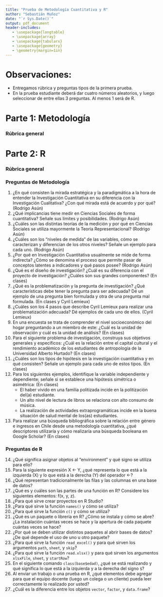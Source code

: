 ```yaml
---
title: "Prueba de Metodología Cuantitativa y R"
author: "Sebastián Muñoz"
date: "`r Sys.Date()`"
output: pdf_document
header-includes:
   - \usepackage{longtable}
   - \usepackage{array}
   - \usepackage{tabularx}
   - \usepackage{geometry}
   - \geometry{margin=1in}
---
```


# Observaciones: 

- Entregamos rúbrica y preguntas tipos de la primera prueba.
- En la prueba estudiante deberá dar cuatro números aleatorios, y luego seleccionar de entre ellas 3 preguntas. Al menos 1 será de R. 


# Parte 1: Metodología

### Rúbrica general

\begin{tabularx}{\textwidth}{|>{\raggedright\arraybackslash}p{4cm}|>{\raggedright\arraybackslash}X|>{\raggedright\arraybackslash}X|>{\raggedright\arraybackslash}X|>{\raggedright\arraybackslash}X|}
\hline
**Criterio** & **Excelente (7-6)** & **Adecuado (5,9-5,0)** & **Básico (4,9-4,0)** & **Insuficiente (3,9-1)** \\
\hline
Claridad en la explicación & Explica con precisión, sin ambigüedades, todos los conceptos clave. & Explica la mayoría de los conceptos de manera clara, con algunas pequeñas ambigüedades. & Explica algunos conceptos con errores o falta de precisión. & No logra explicar de forma coherente los conceptos principales o la explicación es confusa. \\
\hline
Capacidad de dar ejemplos & Proporciona ejemplos claros y aplicables, que ilustran perfectamente los conceptos teóricos. & Proporciona ejemplos adecuados, pero algunos no son del todo claros o faltan ejemplos clave. & Da ejemplos muy básicos o inadecuados para ilustrar los conceptos, con algunos errores. & No proporciona ejemplos o los ejemplos no son relevantes para los conceptos tratados. \\
\hline
Uso de lenguaje técnico de metodología cuantitativa & Utiliza correctamente el lenguaje técnico y términos específicos de la metodología cuantitativa, mostrando dominio de los conceptos. & Utiliza mayormente el lenguaje técnico, con algunos errores menores. & Utiliza algunos términos técnicos de manera incorrecta o sin claridad suficiente. & No utiliza o utiliza incorrectamente los términos técnicos, mostrando un bajo dominio de la metodología cuantitativa. \\
\hline
\end{tabularx}

# Parte 2: R

### Rúbrica general

\begin{tabularx}{\textwidth}{|>{\raggedright\arraybackslash}p{4cm}|>{\raggedright\arraybackslash}X|>{\raggedright\arraybackslash}X|>{\raggedright\arraybackslash}X|>{\raggedright\arraybackslash}X|}
\hline
**Criterio** & **Excelente (7-6)** & **Adecuado (5,9-5,0)** & **Básico (4,9-4,0)** & **Insuficiente (3,9-1)** \\
\hline
Claridad en la explicación & Explica de forma precisa, detallada y clara, sin ambigüedades los comandos y el funcionamiento de R. & Explica mayormente bien los comandos, con algunas áreas ambiguas o explicaciones incompletas. & Explica algunos conceptos con errores o sin la precisión necesaria para un entendimiento correcto. & No logra explicar los comandos de R de manera comprensible. \\
\hline
Capacidad de dar ejemplos & Proporciona ejemplos funcionales y claros de los comandos de R aplicados a un contexto real. & Da ejemplos funcionales, pero algunos podrían ser más claros o mejor aplicados. & Proporciona ejemplos básicos o inadecuados, con varios errores en su uso. & No proporciona ejemplos o los ejemplos son irrelevantes o incorrectos. \\
\hline
Uso de lenguaje técnico de R & Utiliza correctamente el lenguaje técnico de R, los operadores, y las funciones, demostrando dominio del lenguaje de programación. & Utiliza el lenguaje técnico de R, pero con algunos errores en el uso de funciones o términos específicos. & Utiliza algunos términos técnicos incorrectamente o sin suficiente claridad. & No utiliza el lenguaje técnico de R, o lo utiliza de forma incorrecta, mostrando un bajo nivel de competencia. \\
\hline
\end{tabularx}

### Preguntas de Metodología

1. ¿En qué consisten la mirada estratégica y la paradigmática a la hora de entender la Investigación Cuantitativa en su diferencia con la Investigación Cualitativa? ¿Con qué mirada está de acuerdo y por qué? (Rodrigo Asún)
2. ¿Qué implicancias tiene medir en Ciencias Sociales de forma cuantitativa? Señale sus límites y posibilidades. (Rodrigo Asún)
3. ¿Cuáles son las distintas teorías de la medición y por qué en Ciencias Sociales se utiliza mayormente la Teoría Representacional? (Rodrigo Asún)
4. ¿Cuáles son los “niveles de medida” de las variables, cómo se caracterizan y diferencian de los otros niveles? Señale un ejemplo para cada uno. (Rodrigo Asún)
5. ¿Por qué en Investigación Cuantitativa usualmente se mide de forma indirecta? ¿Cómo se denomina el proceso que permite pasar de conceptos latentes a indicadores y qué pasos posee? (Rodrigo Asún)
6. ¿Qué es el diseño de investigación? ¿Cuál es su diferencia con el proyecto de investigación? ¿Cuáles son sus grandes componentes? (En clases)
7. ¿Qué es la problematización y la pregunta de investigación? ¿Qué características debe tener la pregunta para ser adecuada? Dé un ejemplo de una pregunta bien formulada y otra de una pregunta mal formulada. (En clases y Cyril Lemieux)
8. ¿Cuáles son los 4 pasos que describe Cyril Lemieux para realizar una problematización adecuada? Dé ejemplos de cada uno de ellos. (Cyril Lemieux)
9. En una encuesta se trata de comprender el nivel socioeconómico del hogar preguntando a un miembro de este: ¿Cuál es la unidad de observación y cuál es la unidad de análisis? (En clases)
10. Para el siguiente problema de investigación, construya sus objetivos generales y específicos: ¿Cuál es la relación entre el capital cultural y el rendimiento académico de los estudiantes de antropología de la Universidad Alberto Hurtado? (En clases)
11. ¿Cuáles son los tipos de hipótesis en la investigación cuantitativa y en qué consisten? Señale un ejemplo para cada uno de estos tipos. (En clases)
12. Para los siguientes ejemplos, identifique la variable independiente y dependiente; señale si se establece una hipótesis simétrica o asimétrica: (En clases)
    - El haber vivido en una familia politizada incide en la politización del(a) estudiante.
    - Un alto nivel de lectura de libros se relaciona con alto consumo de música.
    - La realización de actividades extraprogramáticas incide en la buena situación de salud mental de los(as) estudiantes.
13. Para realizar una búsqueda bibliográfica sobre la relación entre género e ingresos en Chile desde una metodología cuantitativa, ¿qué descriptores utilizaría y cómo realizaría una búsqueda booleana en Google Scholar? (En clases)

### Preguntas de R

14. ¿Qué significa asignar objetos al “environment” y qué signo se utiliza para ello?
15. Para la siguiente expresión X <- Y, ¿qué representa lo que está a la izquierda (X) y lo que está a la derecha (Y) del operador <-?
16. ¿Qué representan tradicionalmente las filas y las columnas en una base de datos?
17. ¿Qué es y cuáles son las partes de una función en R? Considere los siguientes elementos: f(x, y, z).
18. ¿Para qué sirve crear proyectos en R Studio?
19. ¿Para qué sirve la función `names()` y cómo se utiliza?
20. ¿Para qué sirve la función `c()` y cómo se utiliza?
21. ¿Qué es un paquete o librería en R? ¿Cómo se instala y cómo se abre? ¿La instalación cuántas veces se hace y la apertura de cada paquete cuántas veces se hace?
22. ¿Por qué se deben utilizar distintos paquetes al abrir bases de datos? ¿De qué depende el uso de uno u otro paquete?
23. ¿Para qué sirve la función `read_excel()` y para qué sirven los argumentos `path`, `sheet`, y `skip`?
24. ¿Para qué sirve la función `read.xlsx()` y para qué sirven los argumentos `xlsxFile`, `sheet`, y `startRow`?
25. En el siguiente comando `class(base$edad)`, ¿qué se está realizando y qué significa lo que está a la izquierda y a la derecha del signo `$`?
26. Al enviar un trabajo o una prueba en R, ¿qué elementos debe agregar para que el equipo docente (luego un colega o un cliente) pueda leer correctamente lo realizado por usted?
27. ¿Cuál es la diferencia entre los objetos `vector`, `factor`, y `data.frame`?
